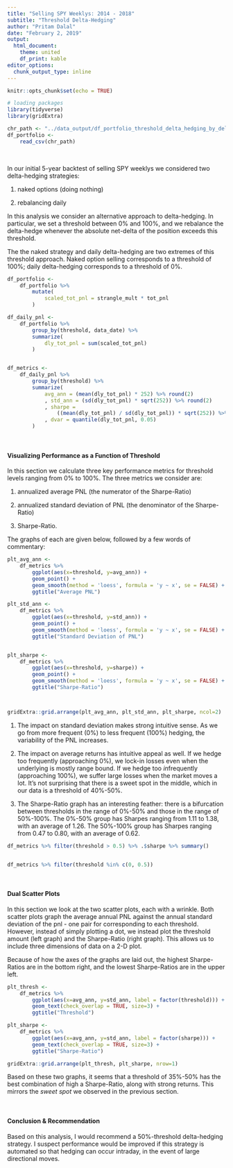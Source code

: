 ```yaml
---
title: "Selling SPY Weeklys: 2014 - 2018"
subtitle: "Threshold Delta-Hedging"
author: "Pritam Dalal"
date: "February 2, 2019"
output: 
  html_document:
    theme: united
    df_print: kable
editor_options: 
  chunk_output_type: inline
---
```


<style>
    body .main-container {
        max-width: 700px;
    }
</style>

```r
knitr::opts_chunk$set(echo = TRUE)
```

```r
# loading packages
library(tidyverse)
library(gridExtra)
```



```r
chr_path <- "../data_output/df_portfolio_threshold_delta_hedging_by_delta.csv"
df_portfolio <- 
    read_csv(chr_path)
```


&nbsp;

In our initial 5-year backtest of selling SPY weeklys we considered two delta-hedging strategies:

1. naked options (doing nothing)

2. rebalancing daily

In this analysis we consider an alternative approach to delta-hedging.  In particular, we set a threshold between 0% and 100%, and we rebalance the delta-hedge whenever the absolute net-delta of the position exceeds this threshold.

The the naked strategy and daily delta-hedging are two extremes of this threshold approach.  Naked option selling corresponds to a threshold of 100%; daily delta-hedging corresponds to a threshold of 0%.



```r
df_portfolio <-
    df_portfolio %>%
        mutate(
            scaled_tot_pnl = strangle_mult * tot_pnl
        )

df_daily_pnl <-
    df_portfolio %>%
        group_by(threshold, data_date) %>%
        summarize(
            dly_tot_pnl = sum(scaled_tot_pnl)
        )


df_metrics <-
    df_daily_pnl %>%
        group_by(threshold) %>%
        summarize(
            avg_ann = (mean(dly_tot_pnl) * 252) %>% round(2)
            , std_ann = (sd(dly_tot_pnl) * sqrt(252)) %>% round(2)
            , sharpe =
                ((mean(dly_tot_pnl) / sd(dly_tot_pnl)) * sqrt(252)) %>% round(2)
            , dvar = quantile(dly_tot_pnl, 0.05)
        )

```



&nbsp;

#### Visualizing Performance as a Function of Threshold
 
In this section we calculate three key performance metrics for threshold levels ranging from 0% to 100%.  The three metrics we consider are: 

1. annualized average PNL (the numerator of the Sharpe-Ratio)

1. annualized standard deviation of PNL (the denominator of the Sharpe-Ratio)

1. Sharpe-Ratio.  

The graphs of each are given below, followed by a few words of commentary:
```r

plt_avg_ann <- 
    df_metrics %>%
        ggplot(aes(x=threshold, y=avg_ann)) +
        geom_point() +
        geom_smooth(method = 'loess', formula = 'y ~ x', se = FALSE) +
        ggtitle("Average PNL")

plt_std_ann <- 
    df_metrics %>%
        ggplot(aes(x=threshold, y=std_ann)) +
        geom_point() +
        geom_smooth(method = 'loess', formula = 'y ~ x', se = FALSE) +
        ggtitle("Standard Deviation of PNL")


plt_sharpe <-
    df_metrics %>%
        ggplot(aes(x=threshold, y=sharpe)) +
        geom_point() +
        geom_smooth(method = 'loess', formula = 'y ~ x', se = FALSE) +
        ggtitle("Sharpe-Ratio")



gridExtra::grid.arrange(plt_avg_ann, plt_std_ann, plt_sharpe, ncol=2)
```

1. The impact on standard deviation makes strong intuitive sense.  As we go from more frequent (0%) to less frequent (100%) hedging, the variability of the PNL increases.

2. The impact on average returns has intuitive appeal as well.  If we hedge too frequently (approaching 0%), we lock-in losses even when the underlying is mostly range bound.  If we hedge too *in*frequently (approaching 100%), we suffer large losses when the market moves a lot.  It's not surprising that there is a sweet spot in the middle, which in our data is a threshold of 40%-50%.

3. The Sharpe-Ratio graph has an interesting feather: there is a bifurcation between thresholds in the range of 0%-50% and those in the range of 50%-100%.  The 0%-50% group has Sharpes ranging from 1.11 to 1.38, with an average of 1.26.  The 50%-100% group has Sharpes ranging from 0.47 to 0.80, with an average of 0.62.  

```r
df_metrics %>% filter(threshold > 0.5) %>% .$sharpe %>% summary()


df_metrics %>% filter(threshold %in% c(0, 0.5))
```


&nbsp;

#### Dual Scatter Plots
 
In this section we look at the two scatter plots, each with a wrinkle.  Both scatter plots graph the average annual PNL against the annual standard deviation of the pnl - one pair for corresponding to each threshold. However, instead of simply plotting a dot, we instead plot the threshold amount (left graph) and the Sharpe-Ratio (right graph).  This allows us to include three dimensions of data on a 2-D plot.

Because of how the axes of the graphs are laid out, the highest Sharpe-Ratios are in the bottom right, and the lowest Sharpe-Ratios are in the upper left.
```r
plt_thresh <-
    df_metrics %>%
        ggplot(aes(x=avg_ann, y=std_ann, label = factor(threshold))) +
        geom_text(check_overlap = TRUE, size=3) +
        ggtitle("Threshold")

plt_sharpe <-
    df_metrics %>%
        ggplot(aes(x=avg_ann, y=std_ann, label = factor(sharpe))) +
        geom_text(check_overlap = TRUE, size=3) +
        ggtitle("Sharpe-Ratio")

gridExtra::grid.arrange(plt_thresh, plt_sharpe, nrow=1)
```



Based on these two graphs, it seems that a threshold of 35%-50% has the best combination of high a Sharpe-Ratio, along with strong returns.  This mirrors the *sweet spot* we observed in the previous section.

&nbsp;

#### Conclusion & Recommendation
Based on this analysis, I would recommend a 50%-threshold delta-hedging strategy.  I suspect performance would be improved if this strategy is automated so that hedging can occur intraday, in the event of large directional moves.













